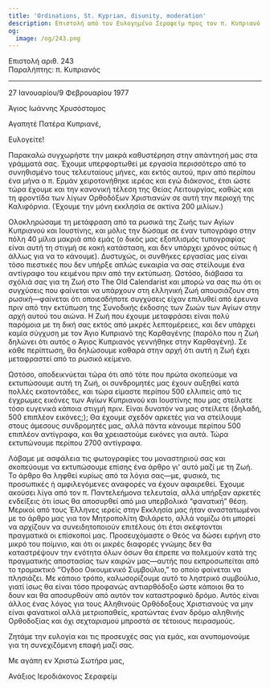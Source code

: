 ```yaml
---
title: 'Ordinations, St. Kyprian, disunity, moderation'
description: Επιστολή από τον Ευλογημένο Σεραφείμ προς τον π. Κυπριανό.
og:
  image: /og/243.png
---
```


<div style={{textAlign:'right', fontFamily:'monospace'}}>Επιστολή αριθ. 243</div>
<div style={{textAlign:'left', fontFamily:'monospace'}}>Παραλήπτης: π. Κυπριανός</div>

---

27 Ιανουαρίου/9 Φεβρουαρίου 1977

Άγιος Ιωάννης Χρυσόστομος

Αγαπητέ Πατέρα Κυπριανέ,

Ευλογείτε!

Παρακαλώ συγχωρήστε την μακρά καθυστέρηση στην απάντησή μας στα γράμματά σας. Έχουμε υπερφορτωθεί με εργασία περισσότερο από το συνηθισμένο τους τελευταίους μήνες, και εκτός αυτού, πριν από περίπου ένα μήνα ο π. Ερμάν χειροτονήθηκε ιερέας και εγώ διάκονος, έτσι ώστε τώρα έχουμε και την κανονική τέλεση της Θείας Λειτουργίας, καθώς και τη φροντίδα των λίγων Ορθοδόξων Χριστιανών σε αυτή την περιοχή της Καλιφόρνια. (Έχουμε την μόνη εκκλησία σε ακτίνα 200 μιλίων.)

Ολοκληρώσαμε τη μετάφραση από τα ρωσικά της Ζωής των Αγίων Κυπριανού και Ιουστίνης, και μόλις την δώσαμε σε έναν τυπογράφο στην πόλη 40 μίλια μακριά από εμάς (ο δικός μας εξοπλισμός τυπογραφίας είναι αυτή τη στιγμή σε κακή κατάσταση, και δεν υπάρχει χρόνος ούτως ή άλλως για να το κάνουμε). Δυστυχώς, οι συνθήκες εργασίας μας είναι τόσο πιεστικές που δεν υπήρξε απλώς ευκαιρία να σας στείλουμε ένα αντίγραφο του κειμένου πριν από την εκτύπωση. Ωστόσο, διάβασα τα σχόλιά σας για τη Ζωή στο The Old Calendarist και μπορώ να σας πω ότι οι συγχύσεις που φαίνεται να υπάρχουν στη ελληνική Ζωή απουσιάζουν στη ρωσική—φαίνεται ότι οποιεσδήποτε συγχύσεις είχαν επιλυθεί από έρευνα πριν από την εκτύπωση της Συνοδικής έκδοσης των Ζωών των Αγίων στην αρχή αυτού του αιώνα. Η Ζωή που έχουμε μεταφράσει είναι πολύ παρόμοια με τη δική σας εκτός από μικρές λεπτομέρειες, και δεν υπάρχει καμία σύγχυση με τον Άγιο Κυπριανό της Καρθαγένης (παρόλο που η Ζωή δηλώνει ότι αυτός ο Άγιος Κυπριανός γεννήθηκε στην Καρθαγένη). Σε κάθε περίπτωση, θα δηλώσουμε καθαρά στην αρχή ότι αυτή η Ζωή έχει μεταφραστεί από το ρωσικό κείμενο.

Ωστόσο, αποδεικνύεται τώρα ότι από τότε που πρώτα σκοπεύαμε να εκτυπώσουμε αυτή τη Ζωή, οι συνδρομητές μας έχουν αυξηθεί κατά πολλές εκατοντάδες, και τώρα είμαστε περίπου 500 ελλιπείς από τις έγχρωμες εικόνες των Αγίων Κυπριανού και Ιουστίνης που μας στείλατε τόσο ευγενικά κάποια στιγμή πριν. Είναι δυνατόν να μας στείλετε (δηλαδή, 500 επιπλέον εικόνες;); Θα έχουμε σχεδόν αρκετές για να στείλουμε στους άμεσους συνδρομητές μας, αλλά πάντα κάνουμε περίπου 500 επιπλέον αντίγραφα, και θα χρειαστούμε εικόνες για αυτά. Τώρα εκτυπώνουμε περίπου 2700 αντίγραφα.

Λάβαμε με ασφάλεια τις φωτογραφίες του μοναστηριού σας και σκοπεύουμε να εκτυπώσουμε επίσης ένα άρθρο γι' αυτό μαζί με τη Ζωή. Το άρθρο θα ληφθεί κυρίως από τα λόγια σας—με, φυσικά, τις προσωπικές ή αμφιλεγόμενες αναφορές να έχουν αφαιρεθεί. Έχουμε ακούσει λίγα από τον π. Παντελεήμονα τελευταία, αλλά υπήρξαν αρκετές ενδείξεις ότι ίσως θα αποσυρθεί από μια υπερβολικά “φανατική” θέση. Μερικοί από τους Έλληνες ιερείς στην Εκκλησία μας ήταν αναστατωμένοι με το άρθρο μας για τον Μητροπολίτη Φιλάρετο, αλλά νομίζω ότι μπορεί να αρχίζουν να συνειδητοποιούν επιτέλους ότι έτσι σκέφτονται πραγματικά οι επίσκοποί μας. Προσευχόμαστε ο Θεός να δώσει ειρήνη στο μικρό του ποίμνιο, και ότι οι μικρές διαφορές γνώμης δεν θα καταστρέψουν την ενότητα όλων όσων θα έπρεπε να πολεμούν κατά της πραγματικής αποστασίας των καιρών μας—αυτής που εκπροσωπείται από το τρομακτικό “Όγδοο Οικουμενικό Συμβούλιο,” το οποίο φαίνεται να πλησιάζει. Με κάποιο τρόπο, καλωσορίζουμε αυτό το ληστρικό συμβούλιο, γιατί ίσως θα είναι τόσο προφανώς αντιαρθόδοξο ώστε κάποιοι θα το δουν και θα αποσυρθούν από αυτόν τον καταστροφικό δρόμο. Αυτός είναι άλλος ένας λόγος για τους Αληθινούς Ορθόδοξους Χριστιανούς να μην είναι φανατικοί αλλά μετριοπαθείς, κρατώντας έναν δρόμο αληθινής Ορθοδοξίας και όχι σεχταρισμού μπροστά σε τέτοιους πειρασμούς.

Ζητάμε την ευλογία και τις προσευχές σας για εμάς, και ανυπομονούμε για τη συνεχιζόμενη επαφή μαζί σας.

Με αγάπη εν Χριστώ Σωτήρα μας,

Ανάξιος Ιεροδιάκονος Σεραφείμ
